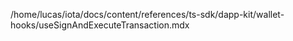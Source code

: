 /home/lucas/iota/docs/content/references/ts-sdk/dapp-kit/wallet-hooks/useSignAndExecuteTransaction.mdx